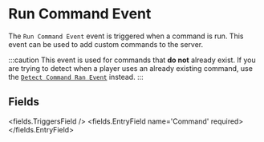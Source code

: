 
# Run Command Event 

The `Run Command Event` event is triggered when a command is run. This event can be used to add custom commands to the server.

:::caution
This event is used for commands that **do not** already exist. If you are trying to detect when a player uses an already existing command, use the [`Detect Command Ran Event`](on_detect_command_ran) instead.
:::


## Fields

<fields.TriggersField />
<fields.EntryField name='Command' required>
</fields.EntryField>
